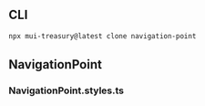 
<Meta title="Navigation/Point" />

## CLI

```sh
npx mui-treasury@latest clone navigation-point
```

## NavigationPoint

<Source code={raw} language="tsx" />

### NavigationPoint.styles.ts

<Source code={raw2} language="tsx" />
